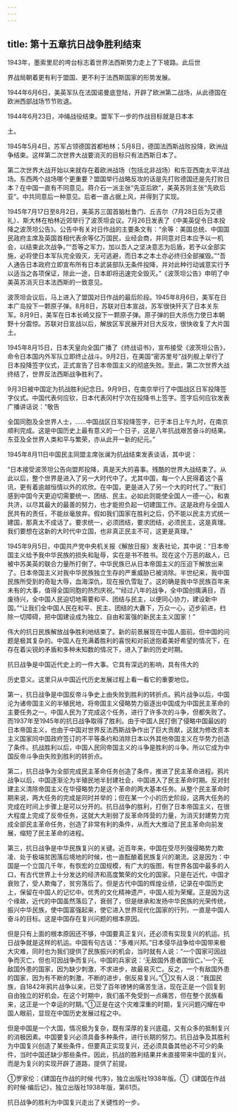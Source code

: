 ```yaml
---
---
---
```

title: 第十五章抗日战争胜利结束
---



1943年，墨索里尼的垮台标志着世界法西斯势力走上了下坡路。此后世

界战局朝着更有利于盟国、更不利于法西斯国家的形势发展。

1944年6月6日，美英军队在法国诺曼底登陆，开辟了欧洲第二战场，从此德国在欧洲西部战场节节败退。

1944年6月23日，冲绳战役结束。盟军下一步的作战目标就是日本本

土。

1945年5月4日，苏军占领德国首都柏林；5月8日，德国法西斯战败投降，欧洲战争结束。这样第二次世界大战要消灭的目标只有法西斯日本了。

第二次世界大战开始以来就存在着欧洲战场（包括北非战场）和东亚西南太平洋战场。东西两个战场哪个更重要？盟国举行战略反攻的话是先打败德国还是先打败日本？在中国一直有不同意见。蒋介石一派主张“先亚后欧”，美英苏则主张“先欧后亚”。中共同意后一种意见。后者一直占据上风，并得到了实现。

1945年7月17日至8月2日，美英苏三国首脑杜鲁门、丘吉尔（7月28日后为艾德礼）、斯大林在柏林近郊举行了波茨坦会议。7月26日发表了《中美英促令日本投降之波茨坦公告》。公告中有关对日作战的主要条文有：“余等：美国总统、中国国民政府主席及英国首相代表余等亿万国民，业经会商，并同意对日本应予以一机会，以结束此次战争。”“吾等之军力，加以吾人之坚决意志为后盾，若予以全部实施，必将使日本军队完全毁灭，无可逃避，而日本之本土亦必终归全部摧毁。”“吾人通告日本政府立即宣布所有日本武装部队无条件投降，并对此种行动诚意实行予以适当之各项保证，除此一途，日本即将迅速完全毁灭。”《波茨坦公告》申明了中美英苏消灭日本法西斯的一致意见。

波茨坦会议后，马上进入了盟国对日作战的最后阶段。1945年8月6日，美军在日本广岛投下一颗原子弹。8月8日，苏联对日本宣战，苏军很快歼灭了日本关东军。8月9日，美军在日本长崎又投下一颗原子弹。原子弹的巨大杀伤力使日本朝野十分震惊。苏联对日宣战以后，解放区军民展开对日大反攻，很快收复了大片国土。

1945年8月15日，日本天皇向全国广播了《终战诏书》，宣布接受《波茨坦公告》，命令日本国内外军队立即终止战斗。9月2日，在美国“密苏里号”战列舰上举行了日本投降签字仪式，正式宣告了日本帝国主义的彻底失败。至此，第二次世界大战终结了，世界反法西斯战争胜利了。

9月3日被中国定为抗战胜利纪念日。9月9日，在南京举行了中国战区日军投降签字仪式。中国代表何应钦，日本代表冈村宁次在投降书上签字。签字后何应钦发表广播讲话说：“敬告

全国同胞及全世界人士，……中国战区日军投降签字，已于本日上午九时，在南京顺利完成。这是中国历史上最有意义的一个日子，这是八年抗战艰苦奋斗的结果。东亚及全世界人类和平与繁荣，亦从此开一新的纪元。”

1945年8月11日中国民主同盟主席张澜为抗战结束发表谈话，其中说：

“日本接受波茨坦公告向盟邦投降，真是天大的喜事。残酷的世界大战结束了。从此以后，整个世界是进入了另一大时代中了。尤其中国，每一个人民得着这个喜讯，更有着逾越恒情以外的欢欣。在中国，更是进入了另一个大的时代了。”“我们感到中国今天更迫切需要统一、团结、民主。必如此则能使全国人一德一心，和衷共济，以尽其最大的最善的努力，也才能担负起一切建国工作。这是政府与全国人民共有的责任，不能丝毫放弃。假如我们国家在胜利之后，仍不能以民主方式统一建国，那真太不成话了。要求统一，必须团结，要求团结，必须民主，这是真理。我们要想在这新的大时代中立国，也非真正民主不可，这更是真理。”

1945年9月5日，中国共产党中央机关报《解放日报》发表社论，其中说：“日本帝国主义给予我中华民族的损失和耻辱，实在是书不胜书。现在这个万恶的敌人，已被中苏美英的联合力量所打倒了。中华民族已从日本帝国主义的压迫下解放出来了。日本帝国主义对我中华民族独立生存的严重威胁已被消除。半世纪来，我中国民族所受到的奇耻大辱，血海深仇，现在报仇雪耻了。这的确是我中华民族百年来未有的大事，值得全国同胞的热烈庆祝。”“经过八年的战争，全中国创痍满目，百废待兴，全中国人民迫切地需要和平、团结与民主，以便同心协力，建设新中国。”“让我们全中国人民在和平、民主、团结的大纛下，万众一心，迈步前进，扫除一切障碍，把中国建设成为独立、自由和富强的新民主主义国家！”

伟大的抗日民族解放战争胜利地结束了。新的前景展现在中国人面前。但中国的问题是极其复杂的。中国人在充满着胜利的喜悦和对前途抱着美好希望的情况下，在存在着尖锐的矛盾和多种未知数的情况下，进入了新的历史时期。

抗日战争是中国近代史上的一件大事。它具有深远的影响，具有伟大的

历史意义。这里只从中国近代历史发展过程上看一看它的重要地位。

第一，抗日战争是中国反帝斗争史上由失败到胜利的转折点。鸦片战争以后，中国沦为诸帝国主义的半殖民地，将帝国主义侵略势力驱逐出中国成为中国民主革命的主要任务之一。中国人民为了完成这个任务，进行了许多次的斗争，但都失败了。而1937年至1945年的抗日战争取得了胜利。由于中国人民打倒了侵略中国最凶的日本帝国主义，也由于中国对世界反法西斯战争作出了巨大贡献，这就为修改资本主义国家同中国政府签订的不平等条约和消除日本以外其他帝国主义在华势力创造了条件。抗战胜利以后，中国人民同帝国主义的斗争是胜利的斗争。所以它成为中国反帝斗争由失败到胜利的转折点。

第二，抗日战争为全部完成民主革命任务创造了条件，推进了民主革命进程。鸦片战争以后，中国逐渐沦为半殖民地半封建社会，中国进入了民主革命时期。反对封建主义清除帝国主义在华侵略势力是这个革命的两大基本任务。从整个民主革命时期来说，两大任务的完成是同时并举的；但在某一个小的历史阶段，这两大任务的完成在时间上步骤上是可以分开的。抗日战争的胜利，打倒了日本帝国主义，在很大程度上完成了反帝任务，这就大大削弱了反革命阵营的力量，为消灭封建势力完成全部民主革命任务，创造了非常有利的条件，从而大大推动了民主革命向前发展，缩短了民主革命的进程。

第三，抗日战争是中华民族复兴的关键。近百年来，中国在受尽列强侵略势力欺凌、处于极端贫困落后境地的时候，也一直酝酿着民族复兴的潮流。这是因为：中国是一个立国几千年，有恢宏的立国规模，有广大的版图，有世界各国中最多的人口，有古代世界上十分发达的经济和高度繁荣的文化的国家。只是在近代，中国才衰败了，受人欺侮了，贫穷落后了。但是古代中国的辉煌业绩，记录在中国历史上，保留在中国人的记忆中。优秀的文化精神遗产，中国人视为荣耀。正是因为这个缘故，近代的中国虽然落后了，衰弱了，但是继承和发扬中华民族的光荣传统，振兴中华民族，使中国富强起来，使它进入世界现代化国家的行列，一直是中国人奋斗的目标。这是中国存在复兴问题的根本原因。

但是只有上面的根本原因还不够，中国要真正复兴，还必须有实现复兴的机运。抗日战争就是这样的机运。中国有句古话：“多难兴邦。”日本侵华战争给中国带来极大灾难，同时也为我们提供了民族振兴的机会，当时就有人说：“一个国家可因战争而灭亡，但也可因战争而复兴。中国的兵家说：‘无敌国外患者国恒亡。’一个无敌国外患的国家，因为缺少刺激，不求进步，故最易灭亡。反之，一个有敌国外患的国家，因为有不断的刺激，不断的进步，倒反易复兴。”①又有人说：“我国民族，自1842年鸦片战争以来，已受了百年镣铐的痛苦生活，现在正是一个回复到自由独立的好机会。在这个时期中，我们虽不免受到一点痛苦，但在整个民族看来，这正是一个幸运的时期。”①正是在这个灾难深重的时期，复兴问题闪耀在中国人眼前，显现在中国历史发展过程之中。

但是中国是一个大国，情况极为复杂，既有深厚的复兴底蕴，又有众多的抵制复兴的消极因素。中国要复兴必须具备多种条件，进行长期的努力。抗日战争及其胜利为中国复兴创造了某些条件，但要真正实现复兴，还必须具备其他必不可少的条件，当时中国还缺少那些条件。因此，抗战的胜利结果并未直接带来中国的复兴，而是为复兴的实现开辟了道路，提供了前提。

①罗家伦：《建国在作战的时候·代序》，独立出版社1938年版。①《建国在作战的时候·编后记》，独立出版社1938年版，第61页。

抗日战争的胜利为中国复兴走出了关键性的一步。